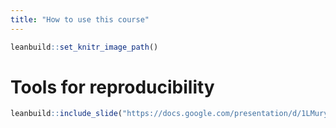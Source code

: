 ```yaml
---
title: "How to use this course"
---
```


```r
leanbuild::set_knitr_image_path()
```

# Tools for reproducibility




```r
leanbuild::include_slide("https://docs.google.com/presentation/d/1LMurysUhCjZb7DVF6KS9QmJ5NBjwWVjRn40MS9f2noE/edit#slide=id.gf1accd298e_0_1140")
```

